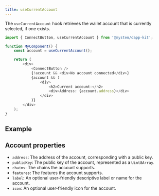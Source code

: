 ```yaml
---
title: useCurrentAccount
---
```



The `useCurrentAccount` hook retrieves the wallet account that is currently selected, if one exists.

```ts
import { ConnectButton, useCurrentAccount } from '@mysten/dapp-kit';

function MyComponent() {
	const account = useCurrentAccount();

	return (
		<div>
			<ConnectButton />
			{!account && <div>No account connected</div>}
			{account && (
				<div>
					<h2>Current account:</h2>
					<div>Address: {account.address}</div>
				</div>
			)}
		</div>
	);
}
```

## Example

<UseCurrentAccountExample />

## Account properties

- `address`: The address of the account, corresponding with a public key.
- `publicKey`: The public key of the account, represented as a `Uint8Array`.
- `chains`: The chains the account supports.
- `features`: The features the account supports.
- `label`: An optional user-friendly descriptive label or name for the account.
- `icon`: An optional user-friendly icon for the account.
